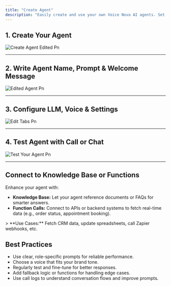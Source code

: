 ```yaml
---
title: "Create Agent"
description: "Easily create and use your own Voice Nova AI agents. Set them up quickly and make them work the way you want."
---
```


## 1. Create Your Agent

![Create Agent Edited Pn](/images/create-agent-edited.png)

---

## 2. Write Agent Name, Prompt & Welcome Message

![Edited Agent Pn](/images/edited-agent.png)

---

## 3. Configure LLM, Voice & Settings

![Edit Tabs Pn](/images/edit-tabs.png)

---

## 4. Test Agent with Call or Chat

![Test Your Agent Pn](/images/test-your-agent.png)

---

## Connect to Knowledge Base or Functions

Enhance your agent with:

- **Knowledge Base:** Let your agent reference documents or FAQs for smarter answers.
- **Function Calls:** Connect to APIs or backend systems to fetch real-time data (e.g., order status, appointment booking).

<Info>
  > **Use Cases:** Fetch CRM data, update spreadsheets, call Zapier webhooks, etc.
</Info>

## Best Practices

- Use clear, role-specific prompts for reliable performance.
- Choose a voice that fits your brand tone.
- Regularly test and fine-tune for better responses.
- Add fallback logic or functions for handling edge cases.
- Use call logs to understand conversation flows and improve prompts.